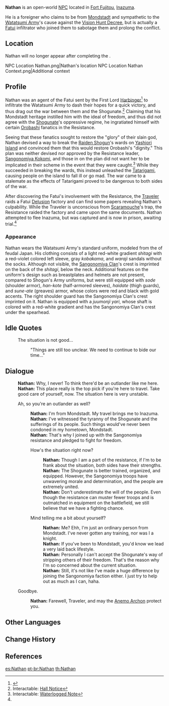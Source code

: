 {{Character Infobox
|image            = NPC Nathan.png
|type             = Open-World NPC
|region           = Snezhnaya
|region2          = Mondstadt
|region3          = Inazuma
|location         = Inazuma
|affiliation      = Watatsumi Army
|affiliationNote  = formerly
|affiliation2     = Fatui
|title            = Fatui Spy
|title2           = 2nd Naval Lieutenant
}}
'''Nathan''' is an open-world [[NPC]] located in [[Fort Fujitou]], [[Inazuma]].

He is a foreigner who claims to be from [[Mondstadt]] and sympathetic to the [[Watatsumi Army]]'s cause against the [[Vision Hunt Decree]], but is actually a [[Fatui]] infiltrator who joined them to sabotage them and prolong the conflict.

==Location==
Nathan will no longer appear after completing the {{Quest|Delusion (Quest)}}.
<gallery>
NPC Location Nathan.png|Nathan's location
NPC Location Nathan Context.png|Additional context
</gallery>

==Profile==
{{Quote|So this Nathan fellow disguised himself as a fellow "freedom fighter," armed with slogans that were easy to identify with... and with an ice-cold heart, with which he pushed our most radical groups onto a path from which there was no returning...|[[Shizuru]]|[[Clean House]]}}
Nathan was an agent of the Fatui sent by the First Lord [[Harbinger]]<ref name="CH">{{Ref/Quest|Clean House}}</ref> to infiltrate the Watatsumi Army to dash their hopes for a quick victory, and thus drag out the war between them and the Shogunate.<ref>Interactable: [[Delusion (Quest)|Hall Notice]]</ref> Claiming that his Mondstadt heritage instilled him with the ideal of freedom, and thus did not agree with the [[Shogunate]]'s oppressive regime, he ingratiated himself with certain [[Orobashi]] fanatics in the Resistance.

Seeing that these fanatics sought to restore the "glory" of their slain god, Nathan devised a way to break the [[Raiden Shogun]]'s wards on [[Yashiori Island]] and convinced them that this would restore Orobashi's "dignity." This plan was neither devised nor approved by the Resistance leader, [[Sangonomiya Kokomi]], and those in on the plan did not want her to be implicated in their scheme in the event that they were caught.<ref>Interactable: [[Narukami Pillar#Waterlogged Note|Waterlogged Note]]</ref> While they succeeded in breaking the wards, this instead unleashed the [[Tatarigami]], causing people on the island to fall ill or go mad. The war came to a stalemate as the effects of Tatarigami proved to be dangerous to both sides of the war.

After discovering the Fatui's involvement with the Resistance, the [[Traveler]] raids a Fatui [[Delusion]] factory and can find some papers revealing Nathan's culpability. While the Traveler is unconscious from [[Scaramouche]]'s trap, the Resistance raided the factory and came upon the same documents. Nathan attempted to flee Inazuma, but was captured and is now in prison, awaiting trial.<ref name="CH" />

===Appearance===
Nathan wears the Watatsumi Army's standard uniform, modeled from the {{Lang|''ashigaru''|ja=足軽}} of feudal Japan. His clothing consists of a light red-white gradient ''shitagi'' with a red-violet colored left sleeve, gray ''kobakama'', and ''waraji'' sandals without the socks. Although not visible, the [[Sangonomiya Clan]]'s crest is imprinted on the back of the ''shitagi'', below the neck. Additional features on the uniform's design such as breastplates and helmets are not present, compared to Shogun's Army uniforms, but were still equipped with ''sode'' (shoulder armor), ''han-kote'' (half-armored sleeves), ''haidate'' (thigh guards), and ''sune-ate'' (greaves) armor, whose colors were red and black with gold accents. The right shoulder guard has the Sangonomiya Clan's crest imprinted on it. Nathan is equipped with a ''juumonji yari'', whose shaft is colored with a red-white gradient and has the Sangonomiya Clan's crest under the spearhead.

==Idle Quotes==
{{Dialogue Start}}
: {{DIcon|Idle}} The situation is not good...
:: {{A|VO Nathan 01.ogg}} "Things are still too unclear. We need to continue to bide our time..."
{{Dialogue End}}

==Dialogue==
{{Dialogue Start}}
:'''Nathan:''' Why, I never! To think there'd be an outlander like me here.
:'''Nathan:''' This place really is the top pick if you're here to travel. Take good care of yourself, now. The situation here is very unstable.
:{{DIcon}} Ah, so you're an outlander as well?
::'''Nathan:''' I'm from Mondstadt. My travel brings me to Inazuma.
::'''Nathan:''' I've witnessed the tyranny of the Shogunate and the sufferings of its people. Such things would've never been condoned in my hometown, Mondstadt.
::'''Nathan:''' That's why I joined up with the Sangonomiya resistance and pledged to fight for freedom.
::{{DIcon}} How's the situation right now?
:::'''Nathan:''' Though I am a part of the resistance, if I'm to be frank about the situation, both sides have their strengths.
:::'''Nathan:''' The Shogunate is better trained, organized, and equipped. However, the Sangonomiya troops have unwavering morale and determination, and the people are extremely united.
:::'''Nathan:''' Don't underestimate the will of the people. Even though the resistance can muster fewer troops and is outmatched in equipment on the battlefield, we still believe that we have a fighting chance.
::{{DIcon}} Mind telling me a bit about yourself?
:::'''Nathan:''' Me? Ehh, I'm just an ordinary person from Mondstadt. I've never gotten any training, nor was I a knight.
:::'''Nathan:''' If you've been to Mondstadt, you'd know we lead a very laid back lifestyle.
:::'''Nathan:''' Personally I can't accept the Shogunate's way of stripping others of their freedom. That's the reason why I'm so concerned about the current situation.
:::'''Nathan:''' Still, it's not like I've made a huge difference by joining the Sangonomiya faction either. I just try to help out as much as I can, haha.
:{{DIcon}} Goodbye.
::'''Nathan:''' Farewell, Traveler, and may the [[Barbatos|Anemo Archon]] protect you.
:{{Dialogue End}}

==Other Languages==
{{Other Languages
|default_hidden = 1
|en      = Nathan
|zhs     = 内森
|zhs_rm  = Nèisēn
|zht     = 內森
|zht_rm  = Nèisēn
|ja      = ネイサン
|ja_rm   = Neisan
|ko      = 네이슨
|es      = Nathan
|fr      = Nathan
|ru      = Натан
|th      = Nathan
|vi      = Nathan
|de      = Nathan
|id      = Nathan
|pt      = Nathan
|tr      = Nathan
|it      = Nathan
}}

==Change History==
{{Change History|2.0}}

==References==
{{Reflist}}

[[es:Nathan]]
[[pt-br:Nathan]]
[[th:Nathan]]
